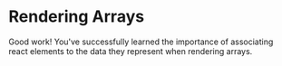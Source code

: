 # Rendering Arrays

Good work! You've successfully learned the importance of associating react
elements to the data they represent when rendering arrays.
